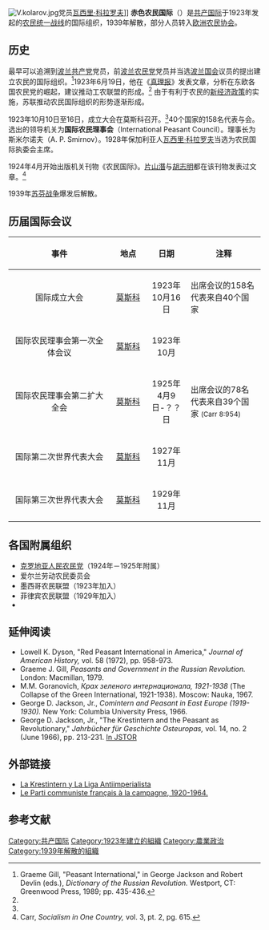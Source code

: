 [[File:V.kolarov.jpg|thumb]]党员[[瓦西里·科拉罗夫|瓦西里·科拉罗夫]]]]
'''赤色农民国际'''（{{lang-ru|Крестьянский интернационал (Крестинтерн) }}）是[[共产国际|共产国际]]于1923年发起的[[农民|农民]][[统一战线|统一战线]]的国际组织，1939年解散，部分人员转入[[欧洲农民协会|欧洲农民协会]]。

==历史==
最早可以追溯到[[波兰共产党|波兰共产党]]党员，前[[波兰农民党|波兰农民党]]党员并当选[[波兰国会|波兰国会]]议员的{{tsl|en|Tomasz Dąbal|托马斯·冬巴尔}}提出建立农民的国际组织。<ref name=DRR>Graeme Gill, "Peasant International," in George Jackson and Robert Devlin (eds.), ''Dictionary of the Russian Revolution.'' Westport, CT: Greenwood Press, 1989; pp. 435-436.</ref>1923年6月19日，他在《[[真理报|真理报]]》发表文章，分析在东欧各国农民党的崛起，建议推动工农联盟的形成。<ref name=DRR />  由于有利于农民的[[新经济政策|新经济政策]]的实施，苏联推动农民国际组织的形势逐渐形成。  

1923年10月10日至16日，成立大会在莫斯科召开。<ref name=DRR />40个国家的158名代表与会。选出的领导机关为'''国际农民理事会'''（International Peasant Council）。理事长为斯米尔诺夫（A. P. Smirnov）。1928年保加利亚人[[瓦西里·科拉罗夫|瓦西里·科拉罗夫]]当选为农民国际执委会主席。 

1924年4月开始出版机关刊物《农民国际》。[[片山潛|片山潛]]与[[胡志明|胡志明]]都在该刊物发表过文章。<ref name=Carr8-615>Carr, ''Socialism in One Country,'' vol. 3, pt. 2, pg. 615.</ref>
 
1939年[[苏芬战争|苏芬战争]]爆发后解散。

==历届国际会议==
{| class="wikitable" border="1" style="Background:#ffffff"
|-
! width=40%| 事件
! width=14%| 地点
! width=16%| 日期
! 注释
|-
| align="center" | 国际成立大会
| align="center" | {{flag|苏联|1923}}[[莫斯科|莫斯科]]
| align="center" |  1923年10月16日	
| 出席会议的158名代表来自40个国家
|-
| align="center" | 国际农民理事会第一次全体会议		
| align="center" | {{flag|苏联|1923}}[[莫斯科|莫斯科]]
| align="center" | 1923年10月
| 
|-
| align="center" | 国际农民理事会第二扩大全会		
| align="center" | {{flag|苏联|1924}}[[莫斯科|莫斯科]]
| align="center" | 1925年4月9日-？？日
| 出席会议的78名代表来自39个国家 <small>(Carr 8:954)</small>
|-
| align="center" | 国际第二次世界代表大会			
| align="center" | {{flag|苏联|1924}}[[莫斯科|莫斯科]]
| align="center" | 1927年11月
| 
|-
| align="center" | 国际第三次世界代表大会　　		
| align="center" | {{flag|苏联|1924}}[[莫斯科|莫斯科]]
| align="center" | 1929年11月
| 
|}

==各国附属组织==
*[[克罗地亚农民党|克罗地亚人民农民党]]（1924年－1925年附属）
*爱尔兰劳动农民委员会
*墨西哥农民联盟（1923年加入）
*菲律宾农民联盟（1929年加入）
*{{le|中华全国农民协会|Chinese Peasants' Association}}

== 延伸阅读 ==

* Lowell K. Dyson, "Red Peasant International in America," ''Journal of American History,'' vol. 58 (1972), pp. 958-973.
* Graeme J. Gill, ''Peasants and Government in the Russian Revolution.'' London: Macmillan, 1979.
* M.M. Goranovich, ''Крах зеленого интернационала, 1921-1938'' (The Collapse of the Green International, 1921-1938). Moscow: Nauka, 1967.
* George D. Jackson, Jr., ''Comintern and Peasant in East Europe (1919-1930).'' New York: Columbia University Press, 1966.
* George D. Jackson, Jr., "The Krestintern and the Peasant as Revolutionary," ''Jahrbücher für Geschichte Osteuropas,'' vol. 14, no. 2 (June 1966), pp. 213-231. [http://www.jstor.org/stable/41042797 In JSTOR] {{Wayback|url=http://www.jstor.org/stable/41042797 |date=20150806094257 }}

==外部链接==
*[http://www.ceip.org.ar/escritos/Libro2/html/T02V106.htm La Krestintern y La Liga Antiimperialista] {{Wayback|url=http://www.ceip.org.ar/escritos/Libro2/html/T02V106.htm |date=20160305074622 }}
*[http://ruralia.revues.org/document55.html Le Parti communiste français à la campagne, 1920-1964.] {{Wayback|url=http://ruralia.revues.org/document55.html |date=20100106122218 }}
==参考文献==
{{reflist|2}} 

{{国际政党组织}}
 
[[Category:共产国际|Category:共产国际]]
[[Category:1923年建立的組織|Category:1923年建立的組織]]
[[Category:農業政治|Category:農業政治]]
[[Category:1939年解散的組織|Category:1939年解散的組織]]